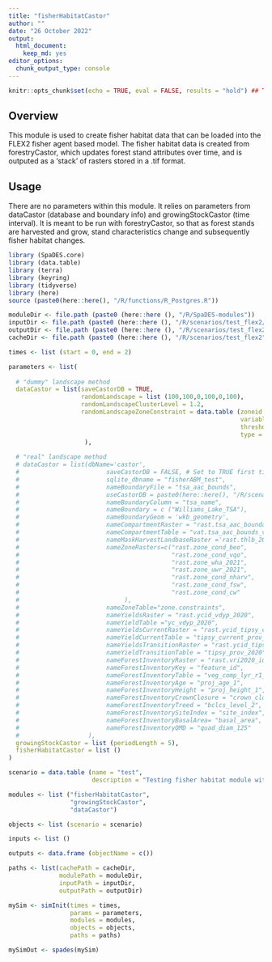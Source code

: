 ```yaml
---
title: "fisherHabitatCastor"
author: ""
date: "26 October 2022"
output:
  html_document:
    keep_md: yes
editor_options:
  chunk_output_type: console
---
```


```r
knitr::opts_chunk$set(echo = TRUE, eval = FALSE, results = "hold") ## TODO: use 'eval = TRUE'

```

## Overview
This module is used to create fisher habitat data that can be loaded into the FLEX2 fisher agent based model. The fisher habitat data is created from forestryCastor, which updates forest stand attributes over time, and is outputed as a 'stack' of rasters stored in a .tif format. 

## Usage
There are no parameters within this module. It relies on parameters from dataCastor (database and boundary info) and growingStockCastor (time interval). It is meant to be run with forestryCastor, so that as forest stands are harvested and grow, stand characteristics change and subsequently fisher habitat changes. 


```r
library (SpaDES.core)
library (data.table)
library (terra)
library (keyring)
library (tidyverse)
library (here)
source (paste0(here::here(), "/R/functions/R_Postgres.R"))

moduleDir <- file.path (paste0 (here::here (), "/R/SpaDES-modules"))
inputDir <- file.path (paste0 (here::here (), "/R/scenarios/test_flex2/inputs")) %>% reproducible::checkPath (create = TRUE)
outputDir <- file.path (paste0 (here::here (), "/R/scenarios/test_flex2/outputs")) %>% reproducible::checkPath (create = TRUE)
cacheDir <- file.path (paste0 (here::here (), "/R/scenarios/test_flex2"))

times <- list (start = 0, end = 2)

parameters <- list(
  
  # "dummy" landscape method 
  dataCastor = list(saveCastorDB = TRUE, 
                    randomLandscape = list (100,100,0,100,0,100),
                    randomLandscapeClusterLevel = 1.2,
                    randomLandscapeZoneConstraint = data.table (zoneid = 1,
                                                                variable = 'age', 
                                                                threshold = 140, 
                                                                type = 'ge', percentage = 20)
                     ),
  
  # "real" landscape method
  # dataCastor = list(dbName='castor',
  #                        saveCastorDB = FALSE, # Set to TRUE first time running the analysis
  #                        sqlite_dbname = "fisherABM_test", 
  #                        nameBoundaryFile = "tsa_aac_bounds",
  #                        useCastorDB = paste0(here::here(), "/R/scenarios/test_flex2/fisherABM_test_clusdb.sqlite"),
  #                        nameBoundaryColumn = "tsa_name", 
  #                        nameBoundary = c ("Williams_Lake_TSA"), 
  #                        nameBoundaryGeom = 'wkb_geometry',
  #                        nameCompartmentRaster = "rast.tsa_aac_boundary",
  #                        nameCompartmentTable = "vat.tsa_aac_bounds_vat",
  #                        nameMaskHarvestLandbaseRaster ='rast.thlb_2020', 
  #                        nameZoneRasters=c("rast.zone_cond_beo", 
  #                                          "rast.zone_cond_vqo", 
  #                                          "rast.zone_wha_2021", 
  #                                          "rast.zone_uwr_2021",  
  #                                          "rast.zone_cond_nharv", 
  #                                          "rast.zone_cond_fsw", 
  #                                          "rast.zone_cond_cw"
  #                             ),
  #                        nameZoneTable="zone.constraints", 
  #                        nameYieldsRaster = "rast.ycid_vdyp_2020",
  #                        nameYieldTable ="yc_vdyp_2020",
  #                        nameYieldsCurrentRaster = "rast.ycid_tipsy_current_2020",
  #                        nameYieldCurrentTable = "tipsy_current_prov_2020",
  #                        nameYieldsTransitionRaster = "rast.ycid_tipsy_prov_2020", 
  #                        nameYieldTransitionTable = "tipsy_prov_2020", 
  #                        nameForestInventoryRaster = "rast.vri2020_id", 
  #                        nameForestInventoryKey = "feature_id",                     
  #                        nameForestInventoryTable = "veg_comp_lyr_r1_poly2020",
  #                        nameForestInventoryAge = "proj_age_1",  
  #                        nameForestInventoryHeight = "proj_height_1",
  #                        nameForestInventoryCrownClosure = "crown_closure",
  #                        nameForestInventoryTreed = "bclcs_level_2",
  #                        nameForestInventorySiteIndex = "site_index",
  #                        nameForestInventoryBasalArea= "basal_area",
  #                        nameForestInventoryQMD = "quad_diam_125"
  #                   ),
  growingStockCastor = list (periodLength = 5),
  fisherHabitatCastor = list ()
)

scenario = data.table (name = "test",
                       description = "Testing fisher habitat module with random landscape.")

modules <- list ("fisherHabitatCastor",
                 "growingStockCastor",
                 "dataCastor")

objects <- list (scenario = scenario)

inputs <- list ()

outputs <- data.frame (objectName = c())

paths <- list(cachePath = cacheDir,
              modulePath = moduleDir,
              inputPath = inputDir,
              outputPath = outputDir)

mySim <- simInit(times = times, 
                 params = parameters, 
                 modules = modules,
                 objects = objects,
                 paths = paths)

mySimOut <- spades(mySim)
```

